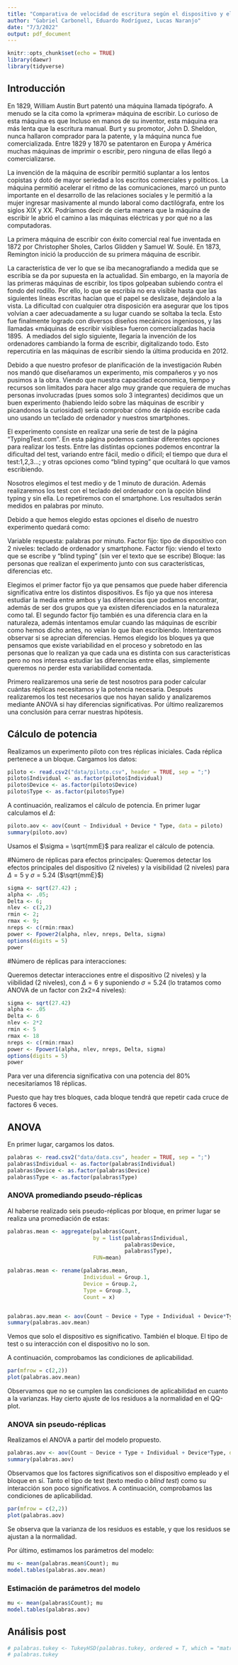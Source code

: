 ```yaml
---
title: "Comparativa de velocidad de escritura según el dispositivo y el tipo de test de velocidad"
author: "Gabriel Carbonell, Eduardo Rodríguez, Lucas Naranjo"
date: "7/3/2022"
output: pdf_document
---
```


```r
knitr::opts_chunk$set(echo = TRUE)
library(daewr)
library(tidyverse)
```

## Introducción


En 1829, William Austin Burt patentó una máquina llamada tipógrafo. A menudo se la cita como la «primera» máquina de escribir. Lo curioso de esta máquina es que Incluso en manos de su inventor, esta máquina era más lenta que la escritura manual. Burt y su promotor, John D. Sheldon, nunca hallaron comprador para la patente, y la máquina nunca fue comercializada. Entre 1829 y 1870 se patentaron en Europa y América muchas máquinas de imprimir o escribir, pero ninguna de ellas llegó a comercializarse. 

La invención de la máquina de escribir permitió suplantar a los lentos copistas y dotó de mayor seriedad a los escritos comerciales y políticos. La máquina permitió acelerar el ritmo de las comunicaciones, marcó un punto importante en el desarrollo de las relaciones sociales y le permitió a la mujer ingresar masivamente al mundo laboral como dactilógrafa, entre los siglos XIX y XX. Podríamos decir de cierta manera que la máquina de escribir le abrió el camino a las máquinas eléctricas y por qué no a las computadoras. 

La primera máquina de escribir con éxito comercial real fue inventada en 1872 por Christopher Sholes,​ Carlos Glidden y Samuel W. Soulé. En 1873, Remington inició la producción de su primera máquina de escribir.

La característica de ver lo que se iba mecanografiando a medida que se escribía se da por supuesta en la actualidad. Sin embargo, en la mayoría de las primeras máquinas de escribir, los tipos golpeaban subiendo contra el fondo del rodillo. Por ello, lo que se escribía no era visible hasta que las siguientes líneas escritas hacían que el papel se deslizase, dejándolo a la vista. La dificultad con cualquier otra disposición era asegurar que los tipos volvían a caer adecuadamente a su lugar cuando se soltaba la tecla. Esto fue finalmente logrado con diversos diseños mecánicos ingeniosos, y las llamadas «máquinas de escribir visibles» fueron comercializadas hacia 1895. 
​
A mediados del siglo siguiente, llegaría la invención de los ordenadores cambiando la forma de escribir, digitalizando todo. Esto repercutiría en las máquinas de escribir siendo la última producida en 2012.


Debido a que nuestro profesor de planificación de la investigación Rubén  nos mandó que diseñaramos un experimento, mis compañeros y yo nos pusimos a la obra. 
Viendo que nuestra capacidad economica, tiempo y recursos son limitados para hacer algo muy grande que requiera de muchas personas involucradas (pues somos solo 3 integrantes) decidimos que un buen experimento (habiendo leído sobre las máquinas de escribir y picandonos la curiosidad) sería comprobar cómo de rápido escribe cada uno usando un teclado de ordenador y nuestros smartphones.

El experimento consiste en realizar una serie de test de la página “TypingTest.com”. En esta página podemos cambiar diferentes opciones para realizar los tests. Entre las distintas opciones podemos encontrar la dificultad del test, variando entre fácil, medio o dificil; el tiempo que dura el test:1,2,3…; y otras opciones como “blind typing” que ocultará lo que vamos escribiendo.

Nosotros elegimos el test medio y de 1 minuto de duración. Además realizaremos los test con el teclado del ordenador con la opción blind typing y sin ella. Lo repetiremos con el smartphone.
Los resultados serán medidos en palabras por minuto.


Debido a que hemos elegido estas opciones el diseño de nuestro experimento quedará como:

Variable respuesta: palabras por minuto.
Factor fijo: tipo de dispositivo con 2 niveles: teclado de ordenador y smartphone.
Factor fijo: viendo el texto que se escribe y “blind typing” (sin ver el texto que se escribe)
Bloque: las personas que realizan el experimento junto con sus características, diferencias etc.

Elegimos el primer factor fijo ya que pensamos que puede haber diferencia significativa entre los distintos dispositivos. Es fijo ya que nos interesa estudiar la media entre ambos y las diferencias que podamos encontrar, además de ser dos grupos que ya existen diferenciados en la naturaleza como tal.
El segundo factor fijo también es una diferencia clara en la naturaleza, además intentamos emular cuando las máquinas de escribir como hemos dicho antes, no veían lo que iban escribiendo. Intentaremos observar si se aprecian diferencias.
Hemos elegido los bloques ya que pensamos que existe variabilidad en el proceso y sobretodo en las personas que lo realizan ya que cada una es distinta con sus características pero no nos interesa estudiar las diferencias entre ellas, simplemente queremos no perder esta variabilidad comentada.


Primero realizaremos una serie de test nosotros para poder calcular cuántas réplicas necesitamos y la potencia necesaria. Después realizaremos los test necesarios que nos hayan salido y analizaremos mediante ANOVA si hay diferencias significativas. Por último realizaremos una conclusión para cerrar nuestras hipótesis.


## Cálculo de potencia 

Realizamos un experimento piloto con tres réplicas iniciales. Cada réplica pertenece a un bloque. Cargamos los datos:

```r
piloto <- read.csv2("data/piloto.csv", header = TRUE, sep = ";")
piloto$Individual <- as.factor(piloto$Individual)
piloto$Device <- as.factor(piloto$Device)
piloto$Type <- as.factor(piloto$Type)
```

A continuación, realizamos el cálculo de potencia. En primer lugar calculamos el $\Delta$:

```r
piloto.aov <- aov(Count ~ Individual + Device * Type, data = piloto)
summary(piloto.aov)
```

Usamos el $\sigma = \sqrt{mmE}$ para realizar el cálculo de potencia.

#Número de réplicas para efectos principales:
Queremos detectar los efectos principales del dispositivo (2 niveles) y la visibilidad (2 niveles) para $\Delta = 5$ y $\sigma = 5.24$ ($\sqrt{mmE}$)

```r
sigma <- sqrt(27.42) ; 
alpha <- .05; 
Delta <- 6; 
nlev <- c(2,2) 
rmin <- 2; 
rmax <- 9; 
nreps <- c(rmin:rmax)
power <- Fpower2(alpha, nlev, nreps, Delta, sigma)
options(digits = 5)
power
```

#Número de réplicas para interacciones:

Queremos detectar interacciones entre el dispositivo  (2 niveles) y la viibilidad (2 niveles), con $\Delta = 6$ y suponiendo $\sigma = 5.24$ (lo tratamos como ANOVA de un factor con 2x2=4 niveles):

```r
sigma <- sqrt(27.42) 
alpha <- .05
Delta <- 6
nlev <- 2*2 
rmin <- 5
rmax <- 18
nreps <- c(rmin:rmax)
power <- Fpower1(alpha, nlev, nreps, Delta, sigma) 
options(digits = 5)
power
```

Para ver una diferencia significativa con una potencia del 80% necesitaríamos 18 réplicas.

Puesto que hay tres bloques, cada bloque tendrá que repetir cada  cruce de factores 6 veces.

## ANOVA

En primer lugar, cargamos los datos.

```r
palabras <- read.csv2("data/data.csv", header = TRUE, sep = ";")
palabras$Individual <- as.factor(palabras$Individual)
palabras$Device <- as.factor(palabras$Device)
palabras$Type <- as.factor(palabras$Type)
```


### ANOVA promediando pseudo-réplicas

Al haberse realizado seis pseudo-réplicas por bloque, en primer lugar se realiza una promediación de estas:

```r
palabras.mean <- aggregate(palabras$Count,
                           by = list(palabras$Individual,
                                     palabras$Device,
                                     palabras$Type),
                           FUN=mean)

palabras.mean <- rename(palabras.mean,
                        Individual = Group.1,
                        Device = Group.2,
                        Type = Group.3,
                        Count = x)


palabras.aov.mean <- aov(Count ~ Device + Type + Individual + Device*Type, data = palabras.mean)
summary(palabras.aov.mean)
```

Vemos que solo el dispositivo es significativo. También el bloque. El tipo de test o su interacción con el dispositivo no lo son.

A continuación, comprobamos las condiciones de aplicabilidad.

```r
par(mfrow = c(2,2))
plot(palabras.aov.mean)
```

Observamos que no se cumplen las condiciones de aplicabilidad en cuanto a la varianzas. Hay cierto ajuste de los residuos a la normalidad en el QQ-plot.

### ANOVA sin pseudo-réplicas

Realizamos el ANOVA a partir del modelo propuesto.

```r
palabras.aov <- aov(Count ~ Device + Type + Individual + Device*Type, data = palabras)
summary(palabras.aov)
```

Observamos que los factores significativos son el dispositivo empleado y el bloque en sí. Tanto el tipo de test (texto medio o *blind test*) como su interacción son poco significativos. A continuación, comprobamos las condiciones de aplicabilidad.

```r
par(mfrow = c(2,2))
plot(palabras.aov)
```
Se observa que la varianza de los residuos es estable, y que los residuos se ajustan a la normalidad.

Por último, estimamos los parámetros del modelo:

```r
mu <- mean(palabras.mean$Count); mu
model.tables(palabras.aov.mean)
```

### Estimación de parámetros del modelo

```r
mu <- mean(palabras$Count); mu
model.tables(palabras.aov)
```

## Análisis post

```r
# palabras.tukey <- TukeyHSD(palabras.tukey, ordered = T, which = "matriz")
# palabras.tukey
```


